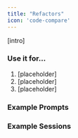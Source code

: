 ```yaml
---
title: "Refactors"
icon: 'code-compare'
---
```


[intro]

### Use it for…
1. [placeholder]
2. [placeholder]
3. [placeholder]

### Example Prompts

### Example Sessions
